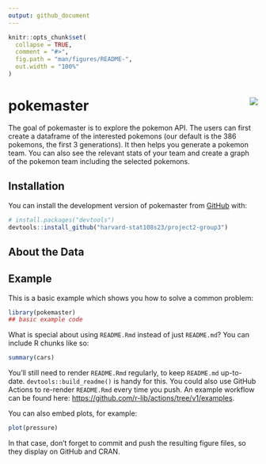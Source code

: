 ```yaml
---
output: github_document
---
```


<!-- README.md is generated from README.Rmd. Please edit that file -->

```r
knitr::opts_chunk$set(
  collapse = TRUE,
  comment = "#>",
  fig.path = "man/figures/README-",
  out.width = "100%"
)
```

# pokemaster <img src="pokemaster.png" align="right" style="padding-left:10px;background-color:white;" />

<!-- badges: start -->
<!-- badges: end -->

The goal of pokemaster is to explore the pokemon API. The users can first create a dataframe of the interested pokemons (our default is the 386 pokemons, the first 3 generations). It then helps you generate a pokemon team. You can also see the relevant stats of your team and create a graph of the pokemon team including the selected pokemons.

## Installation

You can install the development version of pokemaster from [GitHub](https://github.com/) with:

``` r
# install.packages("devtools")
devtools::install_github("harvard-stat108s23/project2-group3")
```

## About the Data



## Example

This is a basic example which shows you how to solve a common problem:

```r
library(pokemaster)
## basic example code
```

What is special about using `README.Rmd` instead of just `README.md`? You can include R chunks like so:

```r
summary(cars)
```

You'll still need to render `README.Rmd` regularly, to keep `README.md` up-to-date. `devtools::build_readme()` is handy for this. You could also use GitHub Actions to re-render `README.Rmd` every time you push. An example workflow can be found here: <https://github.com/r-lib/actions/tree/v1/examples>.

You can also embed plots, for example:

```r
plot(pressure)
```

In that case, don't forget to commit and push the resulting figure files, so they display on GitHub and CRAN.
